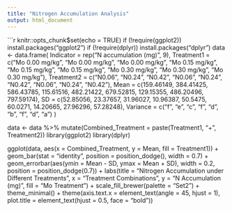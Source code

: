 ```yaml
---
title: "Nitrogen Accumulation Analysis"
output: html_document
---
```


```r
knitr::opts_chunk$set(echo = TRUE)
if (!require(ggplot2)) install.packages("ggplot2")
if (!require(dplyr)) install.packages("dplyr")
data <- data.frame(
  Indicator = rep("N accumulation (mg)", 9),
  Treatment1 = c("Mo 0.00 mg/kg", "Mo 0.00 mg/kg", "Mo 0.00 mg/kg",
                 "Mo 0.15 mg/kg", "Mo 0.15 mg/kg", "Mo 0.15 mg/kg",
                 "Mo 0.30 mg/kg", "Mo 0.30 mg/kg", "Mo 0.30 mg/kg"),
  Treatment2 = c("N0.06", "N0.24", "N0.42", "N0.06", "N0.24", "N0.42", 
                 "N0.06", "N0.24", "N0.42"),
  Mean = c(159.46149, 384.41425, 586.43785, 115.61516, 482.21422, 679.52815,
           129.15355, 486.20496, 797.59174),
  SD = c(52.85056, 23.37657, 31.96027, 10.96387, 50.5475, 60.0271,
         14.20665, 27.96296, 57.28248),
  Variance = c("f", "e", "c", "f", "d", "b", "f", "d", "a")
)

data <- data %>% mutate(Combined_Treatment = paste(Treatment1, "+", Treatment2))
library(ggplot2)
library(dplyr)

ggplot(data, aes(x = Combined_Treatment, y = Mean, fill = Treatment1)) +
  geom_bar(stat = "identity", position = position_dodge(), width = 0.7) +
  geom_errorbar(aes(ymin = Mean - SD, ymax = Mean + SD), 
                width = 0.2, position = position_dodge(0.7)) +
  labs(title = "Nitrogen Accumulation under Different Treatments",
       x = "Treatment Combinations",
       y = "N Accumulation (mg)",
       fill = "Mo Treatment") +
  scale_fill_brewer(palette = "Set2") +
  theme_minimal() +
  theme(axis.text.x = element_text(angle = 45, hjust = 1),
        plot.title = element_text(hjust = 0.5, face = "bold"))
